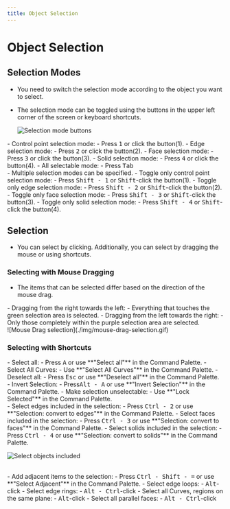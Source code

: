 ```yaml
---
title: Object Selection
---
```

# Object Selection

## Selection Modes

- You need to switch the selection mode according to the object you want to select.
- The selection mode can be toggled using the buttons in the upper left corner of the screen or keyboard shortcuts.

    ![Selection mode buttons](./img/selection-mode-buttons.png)
<div className="dl">
- Control point selection mode: 
   - Press <kbd>1</kbd> or click the button(1).
- Edge selection mode: 
   - Press <kbd>2</kbd> or click the button(2).
- Face selection mode: 
   - Press <kbd>3</kbd> or click the button(3).
- Solid selection mode: 
   - Press <kbd>4</kbd> or click the button(4).
- All selectable mode: 
   - Press <kbd>Tab</kbd>
<br />
- Multiple selection modes can be specified.
- Toggle only control point selection mode: 
   - Press <kbd>Shift - 1</kbd> or <kbd>Shift</kbd>-click the button(1).
- Toggle only edge selection mode: 
   - Press <kbd>Shift - 2</kbd> or <kbd>Shift</kbd>-click the button(2).
- Toggle only face selection mode: 
   - Press <kbd>Shift - 3</kbd> or <kbd>Shift</kbd>-click the button(3).
- Toggle only solid selection mode: 
   - Press <kbd>Shift - 4</kbd> or <kbd>Shift</kbd>-click the button(4).
</div>

## Selection

- You can select by clicking. Additionally, you can select by dragging the mouse or using shortcuts.

### Selecting with Mouse Dragging

- The items that can be selected differ based on the direction of the mouse drag.
<div className="dl">
- Dragging from the right towards the left: 
   - Everything that touches the green selection area is selected.
- Dragging from the left towards the right: 
   - Only those completely within the purple selection area are selected.
</div>
![Mouse Drag selection](./img/mouse-drag-selection.gif)

### Selecting with Shortcuts

<div className="dl">
- Select all: 
   - Press <kbd>A</kbd> or use **"Select all"** in the Command Palette.
- Select All Curves: 
   - Use **"Select All Curves"** in the Command Palette.
- Deselect all: 
   - Press <kbd>Esc</kbd> or use **"Deselect all"** in the Command Palette.
- Invert Selection: 
   - Press<kbd>Alt - A</kbd> or use **"Invert Selection"** in the Command Palette.
- Make selection unselectable: 
   - Use **"Lock Selected"** in the Command Palette.
<br />
- Select edges included in the selection: 
   - Press <kbd>Ctrl - 2</kbd> or use **"Selection: convert to edges"** in the Command Palette.
- Select faces included in the selection: 
   - Press <kbd>Ctrl - 3</kbd> or use **"Selection: convert to faces"** in the Command Palette.
- Select solids included in the selection: 
   - Press <kbd>Ctrl - 4</kbd> or use **"Selection: convert to solids"** in the Command Palette.

![Select objects included](./img/select-objects-included.gif)

<br />
- Add adjacent items to the selection: 
   - Press <kbd>Ctrl - Shift - =</kbd> or use **"Select Adjacent"** in the Command Palette.
- Select edge loops: 
   - <kbd>Alt</kbd>-click 
- Select edge rings: 
   - <kbd>Alt - Ctrl</kbd>-click
- Select all Curves, regions on the same plane: 
   - <kbd>Alt</kbd>-click 
- Select all parallel faces: 
   - <kbd>Alt - Ctrl</kbd>-click 
</div>


